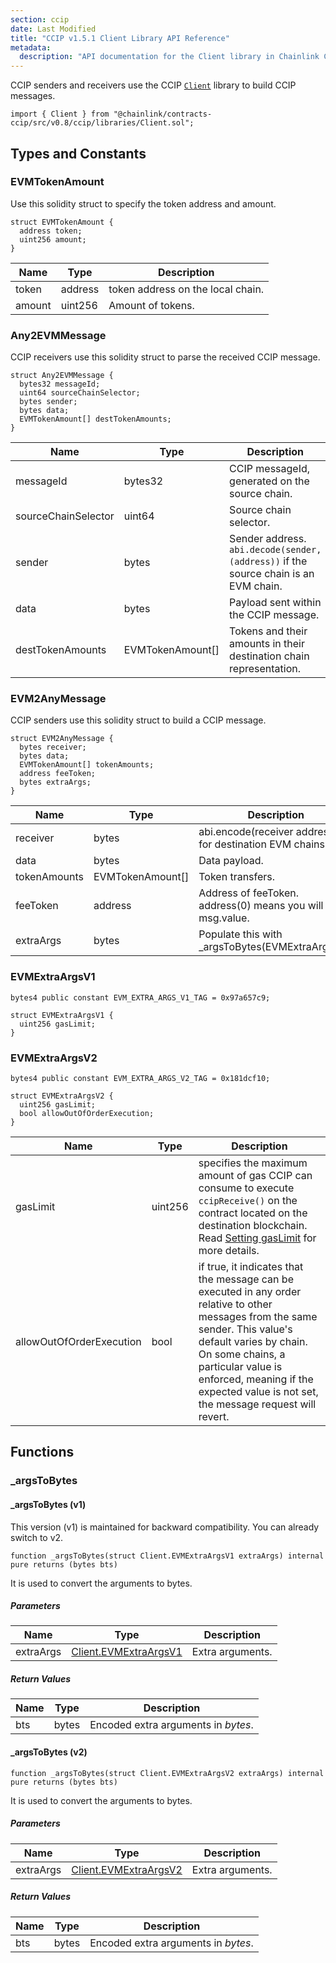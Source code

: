 ```yaml
---
section: ccip
date: Last Modified
title: "CCIP v1.5.1 Client Library API Reference"
metadata:
  description: "API documentation for the Client library in Chainlink CCIP v1.5.1, used for building and handling cross-chain messages."
---
```



<CcipCommon callout="importCCIPPackage151" />

CCIP senders and receivers use the CCIP [`Client`](https://github.com/smartcontractkit/ccip/blob/release/contracts-ccip-1.5.1/contracts/src/v0.8/ccip/libraries/Client.sol) library to build CCIP messages.

```solidity
import { Client } from "@chainlink/contracts-ccip/src/v0.8/ccip/libraries/Client.sol";
```

## Types and Constants

### EVMTokenAmount

Use this solidity struct to specify the token address and amount.

```solidity
struct EVMTokenAmount {
  address token;
  uint256 amount;
}
```

| Name   | Type    | Description                       |
| ------ | ------- | --------------------------------- |
| token  | address | token address on the local chain. |
| amount | uint256 | Amount of tokens.                 |

### Any2EVMMessage

CCIP receivers use this solidity struct to parse the received CCIP message.

```solidity
struct Any2EVMMessage {
  bytes32 messageId;
  uint64 sourceChainSelector;
  bytes sender;
  bytes data;
  EVMTokenAmount[] destTokenAmounts;
}
```

| Name                | Type             | Description                                                                          |
| ------------------- | ---------------- | ------------------------------------------------------------------------------------ |
| messageId           | bytes32          | CCIP messageId, generated on the source chain.                                       |
| sourceChainSelector | uint64           | Source chain selector.                                                               |
| sender              | bytes            | Sender address. `abi.decode(sender, (address))` if the source chain is an EVM chain. |
| data                | bytes            | Payload sent within the CCIP message.                                                |
| destTokenAmounts    | EVMTokenAmount[] | Tokens and their amounts in their destination chain representation.                  |

### EVM2AnyMessage

CCIP senders use this solidity struct to build a CCIP message.

```solidity
struct EVM2AnyMessage {
  bytes receiver;
  bytes data;
  EVMTokenAmount[] tokenAmounts;
  address feeToken;
  bytes extraArgs;
}
```

| Name         | Type             | Description                                                    |
| ------------ | ---------------- | -------------------------------------------------------------- |
| receiver     | bytes            | abi.encode(receiver address) for destination EVM chains.       |
| data         | bytes            | Data payload.                                                  |
| tokenAmounts | EVMTokenAmount[] | Token transfers.                                               |
| feeToken     | address          | Address of feeToken. address(0) means you will send msg.value. |
| extraArgs    | bytes            | Populate this with \_argsToBytes(EVMExtraArgsV2).              |

### EVMExtraArgsV1

```solidity
bytes4 public constant EVM_EXTRA_ARGS_V1_TAG = 0x97a657c9;

struct EVMExtraArgsV1 {
  uint256 gasLimit;
}
```

### EVMExtraArgsV2

```solidity
bytes4 public constant EVM_EXTRA_ARGS_V2_TAG = 0x181dcf10;

struct EVMExtraArgsV2 {
  uint256 gasLimit;
  bool allowOutOfOrderExecution;
}
```

| Name                     | Type    | Description                                                                                                                                                                                                                                                                           |
| ------------------------ | ------- | ------------------------------------------------------------------------------------------------------------------------------------------------------------------------------------------------------------------------------------------------------------------------------------- |
| gasLimit                 | uint256 | specifies the maximum amount of gas CCIP can consume to execute `ccipReceive()` on the contract located on the destination blockchain. Read [Setting gasLimit](/ccip/best-practices#setting-gaslimit) for more details.                                                               |
| allowOutOfOrderExecution | bool    | if true, it indicates that the message can be executed in any order relative to other messages from the same sender. This value's default varies by chain. On some chains, a particular value is enforced, meaning if the expected value is not set, the message request will revert. |

## Functions

### \_argsToBytes

#### \_argsToBytes (v1)

<Aside type="note">This version (v1) is maintained for backward compatibility. You can already switch to v2.</Aside>

```solidity
function _argsToBytes(struct Client.EVMExtraArgsV1 extraArgs) internal pure returns (bytes bts)
```

It is used to convert the arguments to bytes.

##### Parameters

| Name      | Type                                     | Description      |
| --------- | ---------------------------------------- | ---------------- |
| extraArgs | [Client.EVMExtraArgsV1](#evmextraargsv1) | Extra arguments. |

##### Return Values

| Name | Type  | Description                         |
| ---- | ----- | ----------------------------------- |
| bts  | bytes | Encoded extra arguments in _bytes_. |

#### \_argsToBytes (v2)

```solidity
function _argsToBytes(struct Client.EVMExtraArgsV2 extraArgs) internal pure returns (bytes bts)
```

It is used to convert the arguments to bytes.

##### Parameters

| Name      | Type                                     | Description      |
| --------- | ---------------------------------------- | ---------------- |
| extraArgs | [Client.EVMExtraArgsV2](#evmextraargsv2) | Extra arguments. |

##### Return Values

| Name | Type  | Description                         |
| ---- | ----- | ----------------------------------- |
| bts  | bytes | Encoded extra arguments in _bytes_. |
